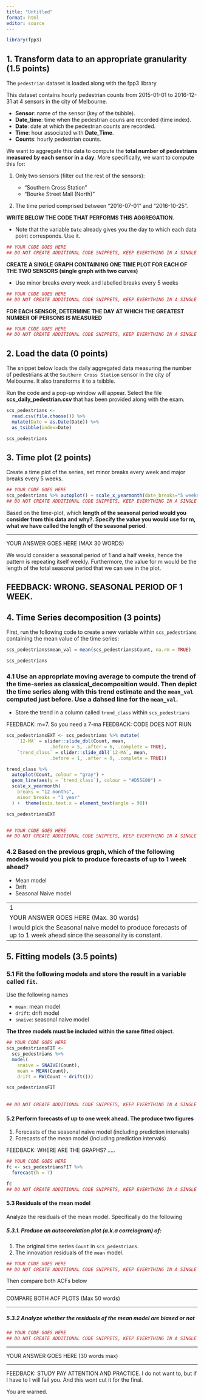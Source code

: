 ```yaml
---
title: "Untitled"
format: html
editor: source
---
```


```r
library(fpp3)
```

## 1. Transform data to an appropriate granularity (1.5 points)

The `pedestrian` dataset is loaded along with the fpp3 library

This dataset contains hourly pedestrian counts from 2015-01-01 to 2016-12-31 at 4 sensors in the city of Melbourne.

* **Sensor**: name of the sensor (key of the tsibble).
* **Date_time**: time when the pedestrian couns are recorded (time index).
* **Date**: date at which the pedestrian counts are recorded.
* **Time**: hour associated with **Date_Time**.
* **Counts**: hourly pedestrian counts.

We want to aggregate this data to compute the **total number of pedestrians measured by each sensor in a day**. More specifically, we want to compute this for: 

1. Only two sensors (filter out the rest of the sensors):

    * "Southern Cross Station"
    * "Bourke Street Mall (North)"
    
2. The time period comprised between "2016-07-01" and "2016-10-25".

**WRITE BELOW THE CODE THAT PERFORMS THIS AGGREGATION**. 

  * Note that the variable `Date` already gives you the day to which each data point corresponds. Use it.

```r
## YOUR CODE GOES HERE
## DO NOT CREATE ADDITIONAL CODE SNIPPETS, KEEP EVERYTHING IN A SINGLE SNIPPET.
```

**CREATE A SINGLE GRAPH CONTAINING ONE TIME PLOT FOR EACH OF THE TWO SENSORS (single graph with two curves)**

  * Use minor breaks every week and labelled breaks every 5 weeks

```r
## YOUR CODE GOES HERE
## DO NOT CREATE ADDITIONAL CODE SNIPPETS, KEEP EVERYTHING IN A SINGLE SNIPPET.
```

**FOR EACH SENSOR, DETERMINE THE DAY AT WHICH THE GREATEST NUMBER OF PERSONS IS MEASURED**

```r
## YOUR CODE GOES HERE
## DO NOT CREATE ADDITIONAL CODE SNIPPETS, KEEP EVERYTHING IN A SINGLE SNIPPET.
```

## 2. Load the data (0 points)

The snippet below loads the daily aggregated data measuring the number of pedestrians at the `Southern Cross Station` sensor in the city of Melbourne. It also transforms it to a tsibble.

Run the code and a pop-up window will appear. Select the file **scs_daily_pedestrian.csv** that has been provided along with the exam.

```r
scs_pedestrians <- 
  read.csv(file.choose()) %>% 
  mutate(Date = as.Date(Date)) %>% 
  as_tsibble(index=Date)

scs_pedestrians
```

## 3. Time plot (2 points)

Create a time plot of the series, set minor breaks every week and major breaks every 5 weeks.

```r
## YOUR CODE GOES HERE
scs_pedestrians %>% autoplot() + scale_x_yearmonth(date_breaks="5 weeks", minor_breaks = "1 week")
## DO NOT CREATE ADDITIONAL CODE SNIPPETS, KEEP EVERYTHING IN A SINGLE SNIPPET.
```

Based on the time-plot, which **length of the seasonal period would you consider from this data and why?. Specify the value you would use for m, what we have called the length of the seasonal period**.

------

YOUR ANSWER GOES HERE (MAX 30 WORDS)

We would consider a seasonal period of 1 and a half weeks, hence the pattern is repeating itself weekly.
Furthermore, the value for m would be the length of the total seasonal period that we can see in the plot.

FEEDBACK: WRONG. SEASONAL PERIOD OF 1 WEEK.
------

## 4. Time Series decomposition (3 points)

First, run the following code to create a new variable within `scs_pedestrians` containing the mean value of the time series:

```r
scs_pedestrians$mean_val = mean(scs_pedestrians$Count, na.rm = TRUE)

scs_pedestrians
```

### 4.1 Use an appropriate moving average to compute the trend of the time-series as **classical_decomposition** would. Then depict the time series along with this trend estimate and the `mean_val` computed just before. Use a dahsed line for the `mean_val`.

* Store the trend in a column called `trend_class` within `scs_pedestrians`

FEEDBACK: m=7. So you need a 7-ma
FEEDBACK: CODE DOES NOT RIUN

```r
scs_pedestriansEXT <- scs_pedestrians %>% mutate(
    `12-MA` = slider::slide_dbl(Count, mean,
                .before = 5, .after = 6, .complete = TRUE),
    `trend_class` = slider::slide_dbl(`12-MA`, mean,
                .before = 1, .after = 0, .complete = TRUE))

trend_class %>%
  autoplot(Count, colour = "gray") +
  geom_line(aes(y = `trend_class`), colour = "#D55E00") +
  scale_x_yearmonth(
    breaks = "12 months",
    minor_breaks = "1 year"
  ) +  theme(axis.text.x = element_text(angle = 90))

scs_pedestriansEXT


## YOUR CODE GOES HERE
## DO NOT CREATE ADDITIONAL CODE SNIPPETS, KEEP EVERYTHING IN A SINGLE SNIPPET.
```

### 4.2 Based on the previous grqph, which of the following models would you pick to produce forecasts of up to 1 week ahead?

* Mean model
* Drift
* Seasonal Naive model

------
1
YOUR ANSWER GOES HERE (Max. 30 words)
I would pick the Seasonal naive model to produce forecasts of up to 1 week ahead since the seasonality is constant.
------

## 5. Fitting models (3.5 points)

### 5.1 Fit the following models and store the result in a variable called `fit`.

Use the following names

* `mean`: mean model
* `drift`: drift model
* `snaive`: seasonal naive model

**The three models must be included within the same fitted object**.

```r
## YOUR CODE GOES HERE
scs_pedestriansFIT <- 
  scs_pedestrians %>%  
  model(
    snaive = SNAIVE(Count),
    mean = MEAN(Count),
    drift = RW(Count ~ drift()))

scs_pedestriansFIT
                                                   
                                                   
## DO NOT CREATE ADDITIONAL CODE SNIPPETS, KEEP EVERYTHING IN A SINGLE SNIPPET.
```

#### 5.2 Perform forecasts of up to one week ahead. The produce two figures

1. Forecasts of the seasonal naïve model (including prediction intervals)
2. Forecasts of the mean model (including prediction intervals)

FEEDBACK: WHERE ARE THE GRAPHS? .....

```r
## YOUR CODE GOES HERE
fc <- scs_pedestriansFIT %>% 
  forecast(h = 7) 

fc
## DO NOT CREATE ADDITIONAL CODE SNIPPETS, KEEP EVERYTHING IN A SINGLE SNIPPET.
```

#### 5.3 Residuals of the mean model

Analyze the residuals of the mean model. Specifically do the following

##### 5.3.1. Produce an autocorelation plot (a.k.a correlogram) of:

1. The original time series `Count` in `scs_pedestrians`.
2. The innovation residuals of the `mean` model.

```r
## YOUR CODE GOES HERE
## DO NOT CREATE ADDITIONAL CODE SNIPPETS, KEEP EVERYTHING IN A SINGLE SNIPPET.
```

Then compare both ACFs below

------

COMPARE BOTH ACF PLOTS (Max 50 words)

------

##### 5.3.2 Analyze whether the residuals of the mean model are biased or not

```r
## YOUR CODE GOES HERE
## DO NOT CREATE ADDITIONAL CODE SNIPPETS, KEEP EVERYTHING IN A SINGLE SNIPPET.
```

------

YOUR ANSWER GOES HERE (30 words max)

------

FEEDBACK: STUDY PAY ATTENTION AND PRACTICE. I do not want to, but if I have to I will fail you. And this wont cut it for the final.

You are warned.